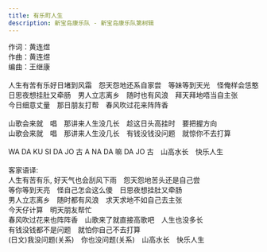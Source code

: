 ```yaml
---
title: 有乐町人生
description: 新宝岛康乐队 - 新宝岛康乐队第树辑
---
```


作词：黄连煜<br />作曲：黄连煜<br />编曲：王继康<br /><br />人生有苦有乐好日堵到风霜　怨天怨地还系自家尝　等妹等到天光　怪俺样会恁憨<br />日思夜想挂肚又牵肠　男人立志离乡　随时也有风浪　拜天拜地唔当自主张<br />今日细意丈量　那日朋友打帮　春风吹过花来阵阵香<br /><br />山歌会来就　唱　那讲来人生没几长　趁这日头高挂时　要把握方向<br />山歌会来就　唱　那讲来人生没几长　有钱没钱没问题　就惊你不去打算<br /><br />WA DA KU SI DA JO 古 A NA DA 嘛 DA JO 古　山高水长　快乐人生<br /><br />客家语译:<br />人生有苦有乐, 好天气也会刮风下雨　怨天怨地苦头还是自己尝<br />等你等到天亮　怪自己怎会这么傻　日思夜想挂肚又牵肠<br />男人立志离乡　随时都有风浪　求天求地不如自己去主张<br />今天仔计算　明天朋友帮忙<br />春风吹过花来也阵阵香　山歌来了就直接高歌吧　人生也没多长<br />有钱没钱都不是问题　就怕你自己不去打算<br />(日文)我没问题(关系)　你也没问题(关系)　山高水长　快乐人生